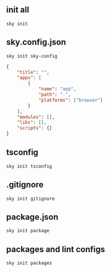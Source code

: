 
<Nav selected="docs/overview/1.sky-init" />

# init all
`sky init`

# sky.config.json
`sky init sky-config`

```json
{
    "title": "",
    "apps": [
        {
            "name": "app",
            "path": ".",
            "platforms": ["browser"]
        }
    ],
    "modules": [],
    "libs": [],
    "scripts": {}
}
```

# tsconfig
`sky init tsconfig`

# .gitignore
`sky init gitignore`

# package.json
`sky init package`

# packages and lint configs
`sky init packages`

